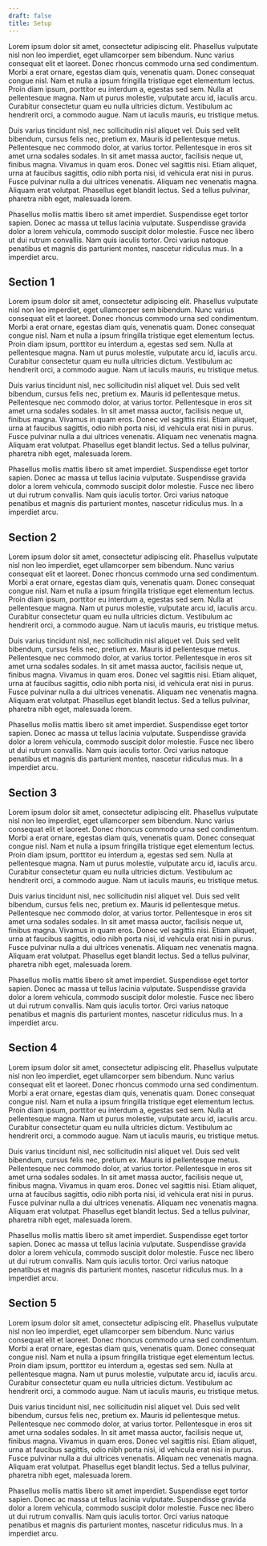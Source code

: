 ```yaml
---
draft: false
title: Setup
---
```


Lorem ipsum dolor sit amet, consectetur adipiscing elit. Phasellus vulputate nisl non leo imperdiet, eget ullamcorper sem bibendum. Nunc varius consequat elit et laoreet. Donec rhoncus commodo urna sed condimentum. Morbi a erat ornare, egestas diam quis, venenatis quam. Donec consequat congue nisl. Nam et nulla a ipsum fringilla tristique eget elementum lectus. Proin diam ipsum, porttitor eu interdum a, egestas sed sem. Nulla at pellentesque magna. Nam ut purus molestie, vulputate arcu id, iaculis arcu. Curabitur consectetur quam eu nulla ultricies dictum. Vestibulum ac hendrerit orci, a commodo augue. Nam ut iaculis mauris, eu tristique metus.

Duis varius tincidunt nisl, nec sollicitudin nisl aliquet vel. Duis sed velit bibendum, cursus felis nec, pretium ex. Mauris id pellentesque metus. Pellentesque nec commodo dolor, at varius tortor. Pellentesque in eros sit amet urna sodales sodales. In sit amet massa auctor, facilisis neque ut, finibus magna. Vivamus in quam eros. Donec vel sagittis nisi. Etiam aliquet, urna at faucibus sagittis, odio nibh porta nisi, id vehicula erat nisi in purus. Fusce pulvinar nulla a dui ultrices venenatis. Aliquam nec venenatis magna. Aliquam erat volutpat. Phasellus eget blandit lectus. Sed a tellus pulvinar, pharetra nibh eget, malesuada lorem.

Phasellus mollis mattis libero sit amet imperdiet. Suspendisse eget tortor sapien. Donec ac massa ut tellus lacinia vulputate. Suspendisse gravida dolor a lorem vehicula, commodo suscipit dolor molestie. Fusce nec libero ut dui rutrum convallis. Nam quis iaculis tortor. Orci varius natoque penatibus et magnis dis parturient montes, nascetur ridiculus mus. In a imperdiet arcu.

## Section 1

Lorem ipsum dolor sit amet, consectetur adipiscing elit. Phasellus vulputate nisl non leo imperdiet, eget ullamcorper sem bibendum. Nunc varius consequat elit et laoreet. Donec rhoncus commodo urna sed condimentum. Morbi a erat ornare, egestas diam quis, venenatis quam. Donec consequat congue nisl. Nam et nulla a ipsum fringilla tristique eget elementum lectus. Proin diam ipsum, porttitor eu interdum a, egestas sed sem. Nulla at pellentesque magna. Nam ut purus molestie, vulputate arcu id, iaculis arcu. Curabitur consectetur quam eu nulla ultricies dictum. Vestibulum ac hendrerit orci, a commodo augue. Nam ut iaculis mauris, eu tristique metus.

Duis varius tincidunt nisl, nec sollicitudin nisl aliquet vel. Duis sed velit bibendum, cursus felis nec, pretium ex. Mauris id pellentesque metus. Pellentesque nec commodo dolor, at varius tortor. Pellentesque in eros sit amet urna sodales sodales. In sit amet massa auctor, facilisis neque ut, finibus magna. Vivamus in quam eros. Donec vel sagittis nisi. Etiam aliquet, urna at faucibus sagittis, odio nibh porta nisi, id vehicula erat nisi in purus. Fusce pulvinar nulla a dui ultrices venenatis. Aliquam nec venenatis magna. Aliquam erat volutpat. Phasellus eget blandit lectus. Sed a tellus pulvinar, pharetra nibh eget, malesuada lorem.

Phasellus mollis mattis libero sit amet imperdiet. Suspendisse eget tortor sapien. Donec ac massa ut tellus lacinia vulputate. Suspendisse gravida dolor a lorem vehicula, commodo suscipit dolor molestie. Fusce nec libero ut dui rutrum convallis. Nam quis iaculis tortor. Orci varius natoque penatibus et magnis dis parturient montes, nascetur ridiculus mus. In a imperdiet arcu.

## Section 2

Lorem ipsum dolor sit amet, consectetur adipiscing elit. Phasellus vulputate nisl non leo imperdiet, eget ullamcorper sem bibendum. Nunc varius consequat elit et laoreet. Donec rhoncus commodo urna sed condimentum. Morbi a erat ornare, egestas diam quis, venenatis quam. Donec consequat congue nisl. Nam et nulla a ipsum fringilla tristique eget elementum lectus. Proin diam ipsum, porttitor eu interdum a, egestas sed sem. Nulla at pellentesque magna. Nam ut purus molestie, vulputate arcu id, iaculis arcu. Curabitur consectetur quam eu nulla ultricies dictum. Vestibulum ac hendrerit orci, a commodo augue. Nam ut iaculis mauris, eu tristique metus.

Duis varius tincidunt nisl, nec sollicitudin nisl aliquet vel. Duis sed velit bibendum, cursus felis nec, pretium ex. Mauris id pellentesque metus. Pellentesque nec commodo dolor, at varius tortor. Pellentesque in eros sit amet urna sodales sodales. In sit amet massa auctor, facilisis neque ut, finibus magna. Vivamus in quam eros. Donec vel sagittis nisi. Etiam aliquet, urna at faucibus sagittis, odio nibh porta nisi, id vehicula erat nisi in purus. Fusce pulvinar nulla a dui ultrices venenatis. Aliquam nec venenatis magna. Aliquam erat volutpat. Phasellus eget blandit lectus. Sed a tellus pulvinar, pharetra nibh eget, malesuada lorem.

Phasellus mollis mattis libero sit amet imperdiet. Suspendisse eget tortor sapien. Donec ac massa ut tellus lacinia vulputate. Suspendisse gravida dolor a lorem vehicula, commodo suscipit dolor molestie. Fusce nec libero ut dui rutrum convallis. Nam quis iaculis tortor. Orci varius natoque penatibus et magnis dis parturient montes, nascetur ridiculus mus. In a imperdiet arcu.

## Section 3

Lorem ipsum dolor sit amet, consectetur adipiscing elit. Phasellus vulputate nisl non leo imperdiet, eget ullamcorper sem bibendum. Nunc varius consequat elit et laoreet. Donec rhoncus commodo urna sed condimentum. Morbi a erat ornare, egestas diam quis, venenatis quam. Donec consequat congue nisl. Nam et nulla a ipsum fringilla tristique eget elementum lectus. Proin diam ipsum, porttitor eu interdum a, egestas sed sem. Nulla at pellentesque magna. Nam ut purus molestie, vulputate arcu id, iaculis arcu. Curabitur consectetur quam eu nulla ultricies dictum. Vestibulum ac hendrerit orci, a commodo augue. Nam ut iaculis mauris, eu tristique metus.

Duis varius tincidunt nisl, nec sollicitudin nisl aliquet vel. Duis sed velit bibendum, cursus felis nec, pretium ex. Mauris id pellentesque metus. Pellentesque nec commodo dolor, at varius tortor. Pellentesque in eros sit amet urna sodales sodales. In sit amet massa auctor, facilisis neque ut, finibus magna. Vivamus in quam eros. Donec vel sagittis nisi. Etiam aliquet, urna at faucibus sagittis, odio nibh porta nisi, id vehicula erat nisi in purus. Fusce pulvinar nulla a dui ultrices venenatis. Aliquam nec venenatis magna. Aliquam erat volutpat. Phasellus eget blandit lectus. Sed a tellus pulvinar, pharetra nibh eget, malesuada lorem.

Phasellus mollis mattis libero sit amet imperdiet. Suspendisse eget tortor sapien. Donec ac massa ut tellus lacinia vulputate. Suspendisse gravida dolor a lorem vehicula, commodo suscipit dolor molestie. Fusce nec libero ut dui rutrum convallis. Nam quis iaculis tortor. Orci varius natoque penatibus et magnis dis parturient montes, nascetur ridiculus mus. In a imperdiet arcu.

## Section 4

Lorem ipsum dolor sit amet, consectetur adipiscing elit. Phasellus vulputate nisl non leo imperdiet, eget ullamcorper sem bibendum. Nunc varius consequat elit et laoreet. Donec rhoncus commodo urna sed condimentum. Morbi a erat ornare, egestas diam quis, venenatis quam. Donec consequat congue nisl. Nam et nulla a ipsum fringilla tristique eget elementum lectus. Proin diam ipsum, porttitor eu interdum a, egestas sed sem. Nulla at pellentesque magna. Nam ut purus molestie, vulputate arcu id, iaculis arcu. Curabitur consectetur quam eu nulla ultricies dictum. Vestibulum ac hendrerit orci, a commodo augue. Nam ut iaculis mauris, eu tristique metus.

Duis varius tincidunt nisl, nec sollicitudin nisl aliquet vel. Duis sed velit bibendum, cursus felis nec, pretium ex. Mauris id pellentesque metus. Pellentesque nec commodo dolor, at varius tortor. Pellentesque in eros sit amet urna sodales sodales. In sit amet massa auctor, facilisis neque ut, finibus magna. Vivamus in quam eros. Donec vel sagittis nisi. Etiam aliquet, urna at faucibus sagittis, odio nibh porta nisi, id vehicula erat nisi in purus. Fusce pulvinar nulla a dui ultrices venenatis. Aliquam nec venenatis magna. Aliquam erat volutpat. Phasellus eget blandit lectus. Sed a tellus pulvinar, pharetra nibh eget, malesuada lorem.

Phasellus mollis mattis libero sit amet imperdiet. Suspendisse eget tortor sapien. Donec ac massa ut tellus lacinia vulputate. Suspendisse gravida dolor a lorem vehicula, commodo suscipit dolor molestie. Fusce nec libero ut dui rutrum convallis. Nam quis iaculis tortor. Orci varius natoque penatibus et magnis dis parturient montes, nascetur ridiculus mus. In a imperdiet arcu.

## Section 5

Lorem ipsum dolor sit amet, consectetur adipiscing elit. Phasellus vulputate nisl non leo imperdiet, eget ullamcorper sem bibendum. Nunc varius consequat elit et laoreet. Donec rhoncus commodo urna sed condimentum. Morbi a erat ornare, egestas diam quis, venenatis quam. Donec consequat congue nisl. Nam et nulla a ipsum fringilla tristique eget elementum lectus. Proin diam ipsum, porttitor eu interdum a, egestas sed sem. Nulla at pellentesque magna. Nam ut purus molestie, vulputate arcu id, iaculis arcu. Curabitur consectetur quam eu nulla ultricies dictum. Vestibulum ac hendrerit orci, a commodo augue. Nam ut iaculis mauris, eu tristique metus.

Duis varius tincidunt nisl, nec sollicitudin nisl aliquet vel. Duis sed velit bibendum, cursus felis nec, pretium ex. Mauris id pellentesque metus. Pellentesque nec commodo dolor, at varius tortor. Pellentesque in eros sit amet urna sodales sodales. In sit amet massa auctor, facilisis neque ut, finibus magna. Vivamus in quam eros. Donec vel sagittis nisi. Etiam aliquet, urna at faucibus sagittis, odio nibh porta nisi, id vehicula erat nisi in purus. Fusce pulvinar nulla a dui ultrices venenatis. Aliquam nec venenatis magna. Aliquam erat volutpat. Phasellus eget blandit lectus. Sed a tellus pulvinar, pharetra nibh eget, malesuada lorem.

Phasellus mollis mattis libero sit amet imperdiet. Suspendisse eget tortor sapien. Donec ac massa ut tellus lacinia vulputate. Suspendisse gravida dolor a lorem vehicula, commodo suscipit dolor molestie. Fusce nec libero ut dui rutrum convallis. Nam quis iaculis tortor. Orci varius natoque penatibus et magnis dis parturient montes, nascetur ridiculus mus. In a imperdiet arcu.

